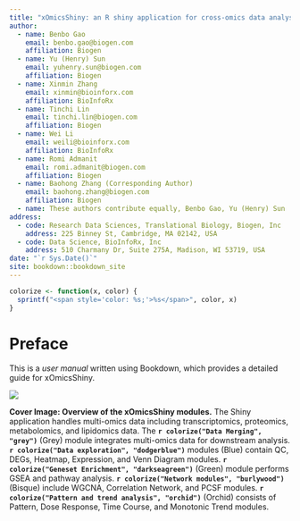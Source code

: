 ```yaml
---
title: "xOmicsShiny: an R shiny application for cross-omics data analysis and pathway mapping" 
author:
  - name: Benbo Gao
    email: benbo.gao@biogen.com
    affiliation: Biogen
  - name: Yu (Henry) Sun
    email: yuhenry.sun@biogen.com
    affiliation: Biogen
  - name: Xinmin Zhang
    email: xinmin@bioinforx.com
    affiliation: BioInfoRx
  - name: Tinchi Lin
    email: tinchi.lin@biogen.com
    affiliation: Biogen
  - name: Wei Li
    email: weili@bioinforx.com
    affiliation: BioInfoRx
  - name: Romi Admanit
    email: romi.admanit@biogen.com
    affiliation: Biogen
  - name: Baohong Zhang (Corresponding Author)
    email: baohong.zhang@biogen.com
    affiliation: Biogen
  - name: These authors contribute equally, Benbo Gao, Yu (Henry) Sun
address:
  - code: Research Data Sciences, Translational Biology, Biogen, Inc
    address: 225 Binney St, Cambridge, MA 02142, USA
  - code: Data Science, BioInfoRx, Inc
    address: 510 Charmany Dr, Suite 275A, Madison, WI 53719, USA
date: "`r Sys.Date()`"
site: bookdown::bookdown_site
---
```


```r
colorize <- function(x, color) {
  sprintf("<span style='color: %s;'>%s</span>", color, x)
}
```

# Preface {-}

This is a *user manual* written using Bookdown, which provides a detailed guide for xOmicsShiny.

[![](https://interactivereport.github.io/xOmicsShiny/images/Cover.png)](https://interactivereport.github.io/xOmicsShiny/images/Cover.png){target="_blank"}

**Cover Image: Overview of the xOmicsShiny modules.** The Shiny application handles multi-omics data including transcriptomics, proteomics, metabolomics, and lipidomics data. The **`r colorize("Data Merging", "grey")`** (Grey) module integrates multi-omics data for downstream analysis. **`r colorize("Data exploration", "dodgerblue")`** modules (Blue) contain QC, DEGs, Heatmap, Expression, and Venn Diagram modules. **`r colorize("Geneset Enrichment", "darkseagreen")`** (Green) module performs GSEA and pathway analysis. **`r colorize("Network modules", "burlywood")`** (Bisque) include WGCNA, Correlation Network, and PCSF modules. **`r colorize("Pattern and trend analysis", "orchid")`** (Orchid) consists of Pattern, Dose Response, Time Course, and Monotonic Trend modules.